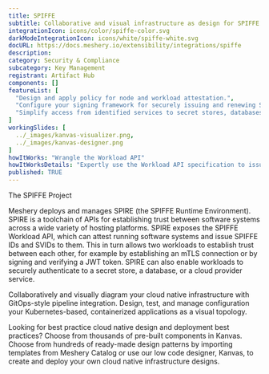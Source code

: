 ```yaml
---
title: SPIFFE
subtitle: Collaborative and visual infrastructure as design for SPIFFE
integrationIcon: icons/color/spiffe-color.svg
darkModeIntegrationIcon: icons/white/spiffe-white.svg
docURL: https://docs.meshery.io/extensibility/integrations/spiffe
description: 
category: Security & Compliance
subcategory: Key Management
registrant: Artifact Hub
components: []
featureList: [
  "Design and apply policy for node and workload attestation.",
  "Configure your signing framework for securely issuing and renewing SVIDs.",
  "Simplify access from identified services to secret stores, databases, services meshes and cloud provider services."
]
workingSlides: [
  ../_images/kanvas-visualizer.png,
  ../_images/kanvas-designer.png
]
howItWorks: "Wrangle the Workload API"
howItWorksDetails: "Expertly use the Workload API specification to issue and retrieve SVIDs."
published: TRUE
---
```

<p>
The SPIFFE Project
</p>
<p>
    Meshery deploys and manages SPIRE (the SPIFFE Runtime Environment). SPIRE is a toolchain of APIs for establishing trust between software systems across a wide variety of hosting platforms. SPIRE exposes the SPIFFE Workload API, which can attest running software systems and issue SPIFFE IDs and SVIDs to them. This in turn allows two workloads to establish trust between each other, for example by establishing an mTLS connection or by signing and verifying a JWT token. SPIRE can also enable workloads to securely authenticate to a secret store, a database, or a cloud provider service.
</p>
<p>
    Collaboratively and visually diagram your cloud native infrastructure with GitOps-style pipeline integration. Design, test, and manage configuration your Kubernetes-based, containerized applications as a visual topology.
</p>
<p>
    Looking for best practice cloud native design and deployment best practices? Choose from thousands of pre-built components in Kanvas. Choose from hundreds of ready-made design patterns by importing templates from Meshery Catalog or use our low code designer, Kanvas, to create and deploy your own cloud native infrastructure designs.
</p>
